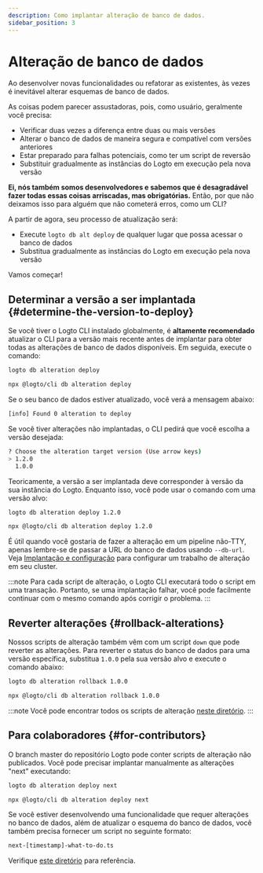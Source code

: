 ```yaml
---
description: Como implantar alteração de banco de dados.
sidebar_position: 3
---
```



# Alteração de banco de dados

Ao desenvolver novas funcionalidades ou refatorar as existentes, às vezes é inevitável alterar esquemas de banco de dados.

As coisas podem parecer assustadoras, pois, como usuário, geralmente você precisa:

- Verificar duas vezes a diferença entre duas ou mais versões
- Alterar o banco de dados de maneira segura e compatível com versões anteriores
- Estar preparado para falhas potenciais, como ter um script de reversão
- Substituir gradualmente as instâncias do Logto em execução pela nova versão

**Ei, nós também somos desenvolvedores e sabemos que é desagradável fazer todas essas coisas arriscadas, mas obrigatórias.** Então, por que não deixamos isso para alguém que não cometerá erros, como um CLI?

A partir de agora, seu processo de atualização será:

- Execute `logto db alt deploy` de qualquer lugar que possa acessar o banco de dados
- Substitua gradualmente as instâncias do Logto em execução pela nova versão

Vamos começar!

## Determinar a versão a ser implantada \{#determine-the-version-to-deploy}

Se você tiver o Logto CLI instalado globalmente, é **altamente recomendado** atualizar o CLI para a versão mais recente antes de implantar para obter todas as alterações de banco de dados disponíveis. Em seguida, execute o comando:

<Tabs groupId="cmd">

  <TabItem value="cli" label="CLI">

```bash
logto db alteration deploy
```

  </TabItem>
  <TabItem value="npx" label="npx">

```bash
npx @logto/cli db alteration deploy
```

  </TabItem>

</Tabs>

Se o seu banco de dados estiver atualizado, você verá a mensagem abaixo:

```bash
[info] Found 0 alteration to deploy
```

Se você tiver alterações não implantadas, o CLI pedirá que você escolha a versão desejada:

```bash
? Choose the alteration target version (Use arrow keys)
> 1.2.0
  1.0.0
```

Teoricamente, a versão a ser implantada deve corresponder à versão da sua instância do Logto. Enquanto isso, você pode usar o comando com uma versão alvo:

<Tabs groupId="cmd">

  <TabItem value="cli" label="CLI">

```bash
logto db alteration deploy 1.2.0
```

  </TabItem>
  <TabItem value="npx" label="npx">

```bash
npx @logto/cli db alteration deploy 1.2.0
```

  </TabItem>

</Tabs>

É útil quando você gostaria de fazer a alteração em um pipeline não-TTY, apenas lembre-se de passar a URL do banco de dados usando `--db-url`. Veja [Implantação e configuração](/logto-oss/deployment-and-configuration/) para configurar um trabalho de alteração em seu cluster.

:::note
Para cada script de alteração, o Logto CLI executará todo o script em uma transação. Portanto, se uma implantação falhar, você pode facilmente continuar com o mesmo comando após corrigir o problema.
:::

## Reverter alterações \{#rollback-alterations}

Nossos scripts de alteração também vêm com um script `down` que pode reverter as alterações. Para reverter o status do banco de dados para uma versão específica, substitua `1.0.0` pela sua versão alvo e execute o comando abaixo:

<Tabs groupId="cmd">

  <TabItem value="cli" label="CLI">

```bash
logto db alteration rollback 1.0.0
```

  </TabItem>
  <TabItem value="npx" label="npx">

```bash
npx @logto/cli db alteration rollback 1.0.0
```

  </TabItem>

</Tabs>

:::note
Você pode encontrar todos os scripts de alteração [neste diretório](https://github.com/logto-io/logto/tree/master/packages/schemas/alterations).
:::

## Para colaboradores \{#for-contributors}

O branch master do repositório Logto pode conter scripts de alteração não publicados. Você pode precisar implantar manualmente as alterações "next" executando:

<Tabs groupId="cmd">

  <TabItem value="cli" label="CLI">

```bash
logto db alteration deploy next
```

  </TabItem>
  <TabItem value="npx" label="npx">

```bash
npx @logto/cli db alteration deploy next
```

  </TabItem>

</Tabs>

Se você estiver desenvolvendo uma funcionalidade que requer alterações no banco de dados, além de atualizar o esquema do banco de dados, você também precisa fornecer um script no seguinte formato:

```bash
next-[timestamp]-what-to-do.ts
```

Verifique [este diretório](https://github.com/logto-io/logto/tree/master/packages/schemas/alterations) para referência.
